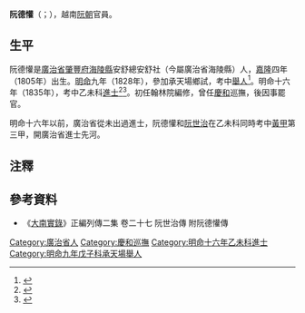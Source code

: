 '''阮德懽'''（{{vie|v='''Nguyễn Đức Hoan'''|hn=阮德懽}}；{{bd|1805年||？||catIdx=N阮}}），越南[[阮朝|阮朝]]官員。

==生平==
阮德懽是[[廣治省|廣治省]][[肇豐府|肇豐府]][[海陵縣_(越南)|海陵縣]]安舒總安舒社（今屬廣治省海陵縣）人，[[嘉隆|嘉隆]]四年（1805年）出生。[[明命|明命]]九年（1828年），參加承天場鄉試，考中[[舉人|舉人]]<ref>{{Cite web |url=http://lib.nomfoundation.org/collection/1/volume/339/page/91 |title=《國朝鄉科錄》 |accessdate=2017-11-12 |archive-date=2017-11-13 |archive-url=https://web.archive.org/web/20171113112708/http://lib.nomfoundation.org/collection/1/volume/339/page/91 |dead-url=no }}</ref>。明命十六年（1835年），考中乙未科[[進士|進士]]<ref>{{Cite web |url=http://hannom.nlv.gov.vn/hannom/cgi-bin/hannom?a=d&d=BNTwEHieahcNp1894.1.25 |title=《國朝科榜錄》 |accessdate=2017-11-12 |archive-date=2017-11-13 |archive-url=https://web.archive.org/web/20171113113150/http://hannom.nlv.gov.vn/hannom/cgi-bin/hannom?a=d&d=BNTwEHieahcNp1894.1.25 |dead-url=no }}</ref><ref>{{Cite web |url=http://www.hannom.org.vn/detail.asp?param=1228&Catid=562 |title=明命十六年進士題名碑 |accessdate=2017-11-12 |archive-date=2017-11-13 |archive-url=https://web.archive.org/web/20171113122946/http://www.hannom.org.vn/detail.asp?param=1228&Catid=562 |dead-url=no }}</ref>。初任翰林院編修，曾任[[慶和省|慶和]]巡撫，後因事罷官。

明命十六年以前，廣治省從未出過進士，阮德懽和[[阮世治|阮世治]]在乙未科同時考中[[黃甲|黃甲]]第三甲，開廣治省進士先河。

==注釋==
{{reflist}}

==參考資料==
*《[[大南實錄|大南實錄]]》正編列傳二集 卷二十七 阮世治傳 附阮德懽傳

{{明命十六年乙未科庭试正副榜}}

[[Category:廣治省人|Category:廣治省人]]
[[Category:慶和巡撫|Category:慶和巡撫]]
[[Category:明命十六年乙未科進士|Category:明命十六年乙未科進士]]
[[Category:明命九年戊子科承天場舉人|Category:明命九年戊子科承天場舉人]]